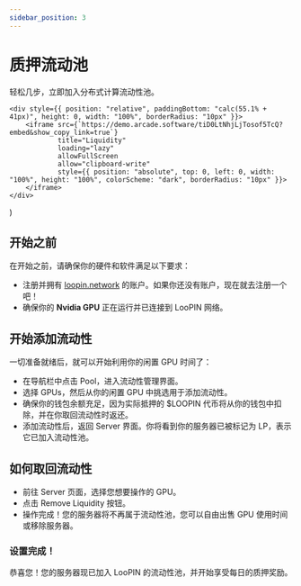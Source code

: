 ```yaml
---
sidebar_position: 3
---
```


# 质押流动池

轻松几步，立即加入分布式计算流动性池。

    <div style={{ position: "relative", paddingBottom: "calc(55.1% + 41px)", height: 0, width: "100%", borderRadius: "10px" }}>
        <iframe src={`https://demo.arcade.software/tiD0LtNhjLjTosof5TcQ?embed&show_copy_link=true`}
                title="Liquidity"
                loading="lazy"
                allowFullScreen
                allow="clipboard-write"
                style={{ position: "absolute", top: 0, left: 0, width: "100%", height: "100%", colorScheme: "dark", borderRadius: "10px" }}>
        </iframe>
    </div>
)

<Arcade/>

## 开始之前

在开始之前，请确保你的硬件和软件满足以下要求：

- 注册并拥有 [loopin.network](https://loopin.network) 的账户。如果你还没有账户，现在就去注册一个吧！
- 确保你的 **Nvidia GPU** 正在运行并已连接到 LooPIN 网络。

## 开始添加流动性

一切准备就绪后，就可以开始利用你的闲置 GPU 时间了：
- 在导航栏中点击 Pool，进入流动性管理界面。
- 选择 GPUs，然后从你的闲置 GPU 中挑选用于添加流动性。
- 确保你的钱包余额充足，因为实际抵押的 $LOOPIN 代币将从你的钱包中扣除，并在你取回流动性时返还。
- 添加流动性后，返回 Server 界面。你将看到你的服务器已被标记为 LP，表示它已加入流动性池。

## 如何取回流动性

- 前往 Server 页面，选择您想要操作的 GPU。
- 点击 Remove Liquidity 按钮。
- 操作完成！您的服务器将不再属于流动性池，您可以自由出售 GPU 使用时间或移除服务器。

### 设置完成！

恭喜您！您的服务器现已加入 LooPIN 的流动性池，并开始享受每日的质押奖励。